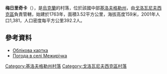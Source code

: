 {{coord|48|24|13|N|30|29|15|E|scale:100000_region:UA|display=title}}

'''梅日里奇卡'''（{{lang-uk|Межирічка}}），是[[烏克蘭|烏克蘭]]的村落，位於該國中部[[基洛夫格勒州|基洛夫格勒州]]，由[[戈洛瓦尼夫西克區|戈洛瓦尼夫西克區]]負責管轄，始建於1763年，面積3.52平方公里，海拔高度159米，2001年人口1,381，人口密度每平方公里392.2人。

==參考資料==
*[http://gska2.rada.gov.ua/pls/z7502/A005?rdat1=11.11.2008&rf7571=16568 Облікова картка]{{dead link|date=2018年3月 |bot=InternetArchiveBot |fix-attempted=yes }}
* [http://weather.in.ua/ua/kirovogradskaja/15366 Погода в селі Межирічка] {{Wayback|url=http://weather.in.ua/ua/kirovogradskaja/15366 |date=20150706191822 }}

{{DEFAULTSORT:Межирічка}}
[[Category:基洛夫格勒州村落|Category:基洛夫格勒州村落]]
[[Category:戈洛瓦尼夫西克區村落|Category:戈洛瓦尼夫西克區村落]]


{{Kirovohrad-geo-stub}}